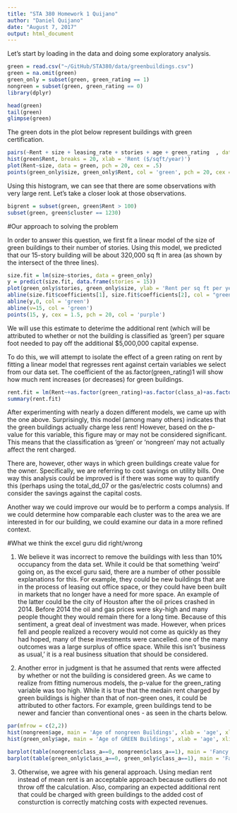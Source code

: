 ---
title: "STA 380 Homework 1 Quijano"
author: "Daniel Quijano"
date: "August 7, 2017"
output: html_document
---

Let's start by loading in the data and doing some exploratory analysis.

```{r}
green = read.csv("~/GitHub/STA380/data/greenbuildings.csv")
green = na.omit(green)
green_only = subset(green, green_rating == 1)
nongreen = subset(green, green_rating == 0)
library(dplyr)

head(green)
tail(green)
glimpse(green)

```

The green dots in the plot below represent buildings with green certification. 
```{r}
pairs(~Rent + size + leasing_rate + stories + age + green_rating  , data = green) #comparing variables we expect to have an important effect on rent.
hist(green$Rent, breaks = 20, xlab = 'Rent ($/sqft/year)')
plot(Rent~size, data = green, pch = 20, cex = .5)
points(green_only$size, green_only$Rent, col = 'green', pch = 20, cex = .5)
```
Using this histogram, we can see that there are some observations with very large rent. Let's take a closer look at those observations.

```{r}
bigrent = subset(green, green$Rent > 100)
subset(green, green$cluster == 1230)
```


#Our approach to solving the problem

In order to answer this question, we first fit a linear model of the size of green buildings to their number of stories. Using this model, we predicted that our 15-story building will be about 320,000 sq ft in area (as shown by the intersect of the three lines). 
```{r}
size.fit = lm(size~stories, data = green_only)
y = predict(size.fit, data.frame(stories = 15))
plot(green_only$stories, green_only$size, ylab = 'Rent per sq ft per year', xlab = 'Size in sq ft')
abline(size.fit$coefficients[1], size.fit$coefficients[2], col = "green", lwd = 3)
abline(y,0, col = 'green')
abline(v=15, col = 'green')
points(15, y, cex = 1.5, pch = 20, col = 'purple')

```

We will use this estimate to deterime the additional rent (which will be attributed to whether or not the building is classified as 'green') per square foot  needed to pay off the additional $5,000,000 capital expense. 

To do this, we will attempt to isolate the effect of a green rating on rent by fitting a linear model that regresses rent against certain variables we select from our data set. The coefficient of the as.factor(green_rating)1 will show how much rent increases (or decreases) for green buildings.

```{r}
rent.fit = lm(Rent~+as.factor(green_rating)+as.factor(class_a)+as.factor(class_b)+size, data = green)
summary(rent.fit)
```

After experimenting with nearly a dozen different models, we came up with the one above. Surprisingly, this model (among many others) indicates that the green buildings actually  charge less rent! However, based on the p-value for this variable, this figure may or may not be considered significant. This means that the classification as 'green' or 'nongreen' may not actually affect the rent charged.  

There are, however, other ways in which green buildings create value for the owner. Specifically, we are referring to cost savings on utility bills. One way this analysis could be improved is if there was some way to quantify this (perhaps using the total_dd_07 or the gas/electric costs columns) and consider the savings against the capital costs.

Another way we could improve our would be to perform a comps analysis. If we could determine how comparable each cluster was to the area we are interested in for our building, we could examine our data in a more refined context. 



#What we think the excel guru did right/wrong

1. We believe it was incorrect to remove the buildings with less than 10% occupancy from the data set. While it could be that something 'weird' going on, as the excel guru said, there are a number of other possible explanations for this. For example, they could be new buildings that are in the process of leasing out office space, or they could have been built in markets that no longer have a need for more space. An example of the latter could be the city of Houston after the oil prices crashed in 2014. Before 2014 the oil and gas prices were sky-high and many people thought they would remain there for a long time. Because of this sentiment, a great deal of investment was made. However, when prices fell and people realized a recovery would not come as quickly as they had hoped, many of these investments were cancelled. one of the many outcomes was a large surplus of office space. While this isn't 'business as usual,' it is a real business situation that should be considered. 

2. Another error in judgment is that he assumed that rents were affected by whether or not the building is considered green. As we came to realize from fitting numerous models, the p-value for the green_rating variable was too high. While it is true that the medain rent charged by green buildings is higher than that of non-green ones, it could be attributed to other factors. For example, green buildings tend to be newer and fancier than conventional ones - as seen in the charts below. 

```{r}
par(mfrow = c(2,2))
hist(nongreen$age, main = 'Age of nongreen Buildings', xlab = 'age', xlim = range(1:150), breaks = 20, ylim = range(1:2000))
hist(green_only$age, main = 'Age of GREEN Buildings', xlab = 'age', xlim = range(1:150), breaks = 10, ylim = range(1:2000))

barplot(table(nongreen$class_a==0, nongreen$class_a==1), main = 'Fancy nongreen Buildings', ylim = range(1:4500))
barplot(table(green_only$class_a==0, green_only$class_a==1), main = 'Fancy GREEN Buildings', ylim = range(1:4500))
```


3. Otherwise, we agree with his general approach. Using median rent instead of mean rent is an acceptable approach because outliers do not throw off the calculation. Also, comparing an expected additional rent that could be charged with green buildings to the added cost of consturction is correctly matching costs with expected revenues.








